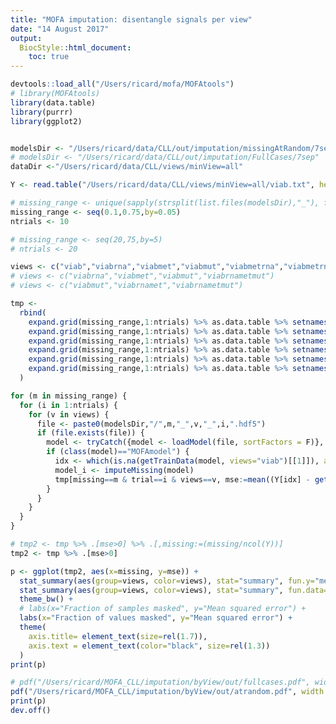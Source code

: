 ```yaml
---
title: "MOFA imputation: disentangle signals per view"
date: "14 August 2017"
output:
  BiocStyle::html_document:
    toc: true
---
```


```r
devtools::load_all("/Users/ricard/mofa/MOFAtools")
# library(MOFAtools)
library(data.table)
library(purrr)
library(ggplot2)
```

```r
```

```r
modelsDir <- "/Users/ricard/data/CLL/out/imputation/missingAtRandom/7sep"
# modelsDir <- "/Users/ricard/data/CLL/out/imputation/FullCases/7sep"
dataDir <-"/Users/ricard/data/CLL/views/minView=all"
```

```r
Y <- read.table("/Users/ricard/data/CLL/views/minView=all/viab.txt", header=T) %>% as.matrix %>% t
```

```r
# missing_range <- unique(sapply(strsplit(list.files(modelsDir),"_"), function(x) x[[1]][1]))
missing_range <- seq(0.1,0.75,by=0.05)
ntrials <- 10

# missing_range <- seq(20,75,by=5)
# ntrials <- 20

views <- c("viab","viabrna","viabmet","viabmut","viabmetrna","viabmetrnamut")
# views <- c("viabrna","viabmet","viabmut","viabrnametmut")
# views <- c("viabmut","viabrnamet","viabrnametmut")

tmp <- 
  rbind(
    expand.grid(missing_range,1:ntrials) %>% as.data.table %>% setnames(c("missing","trial")) %>% .[,c("views","mse"):=list("viab",0)],
    expand.grid(missing_range,1:ntrials) %>% as.data.table %>% setnames(c("missing","trial")) %>% .[,c("views","mse"):=list("viabrna",0)],
    expand.grid(missing_range,1:ntrials) %>% as.data.table %>% setnames(c("missing","trial")) %>% .[,c("views","mse"):=list("viabmet",0)],
    expand.grid(missing_range,1:ntrials) %>% as.data.table %>% setnames(c("missing","trial")) %>% .[,c("views","mse"):=list("viabmut",0)],
    expand.grid(missing_range,1:ntrials) %>% as.data.table %>% setnames(c("missing","trial")) %>% .[,c("views","mse"):=list("viabmetrna",0)],
    expand.grid(missing_range,1:ntrials) %>% as.data.table %>% setnames(c("missing","trial")) %>% .[,c("views","mse"):=list("viabmetrnamut",0)]
  )

for (m in missing_range) {
  for (i in 1:ntrials) {
    for (v in views) {
      file <- paste0(modelsDir,"/",m,"_",v,"_",i,".hdf5")
      if (file.exists(file)) {
        model <- tryCatch({model <- loadModel(file, sortFactors = F)}, error=function(x){ return(0) })
        if (class(model)=="MOFAmodel") {
          idx <- which(is.na(getTrainData(model, views="viab")[[1]]), arr.ind = T)
          model_i <- imputeMissing(model)
          tmp[missing==m & trial==i & views==v, mse:=mean((Y[idx] - getImputedData(model_i, views="viab")[idx])**2)]
        }
      }
    }
  }
}

```

```r

# tmp2 <- tmp %>% .[mse>0] %>% .[,missing:=(missing/ncol(Y))]
tmp2 <- tmp %>% .[mse>0]

p <- ggplot(tmp2, aes(x=missing, y=mse)) +
  stat_summary(aes(group=views, color=views), stat="summary", fun.y="mean", geom="line", size=1) +
  stat_summary(aes(group=views, color=views), stat="summary", fun.data="mean_se", geom="errorbar", width=0.015, alpha=0.6) +
  theme_bw() +
  # labs(x="Fraction of samples masked", y="Mean squared error") +
  labs(x="Fraction of values masked", y="Mean squared error") +
  theme(
    axis.title= element_text(size=rel(1.7)),
    axis.text = element_text(color="black", size=rel(1.3))
  )
print(p)

# pdf("/Users/ricard/MOFA_CLL/imputation/byView/out/fullcases.pdf", width = 7, height = 4.5)
pdf("/Users/ricard/MOFA_CLL/imputation/byView/out/atrandom.pdf", width = 7, height = 4.5)
print(p)
dev.off()
```

